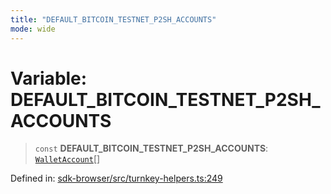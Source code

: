 ```yaml
---
title: "DEFAULT_BITCOIN_TESTNET_P2SH_ACCOUNTS"
mode: wide
---
```

  
# Variable: DEFAULT\_BITCOIN\_TESTNET\_P2SH\_ACCOUNTS

> `const` **DEFAULT\_BITCOIN\_TESTNET\_P2SH\_ACCOUNTS**: [`WalletAccount`](../WalletAccount/readme)[]

Defined in: [sdk-browser/src/turnkey-helpers.ts:249](https://github.com/tkhq/sdk/blob/ee72856c3f450731d7501ab05001215768b71500/packages/sdk-browser/src/turnkey-helpers.ts#L249)
